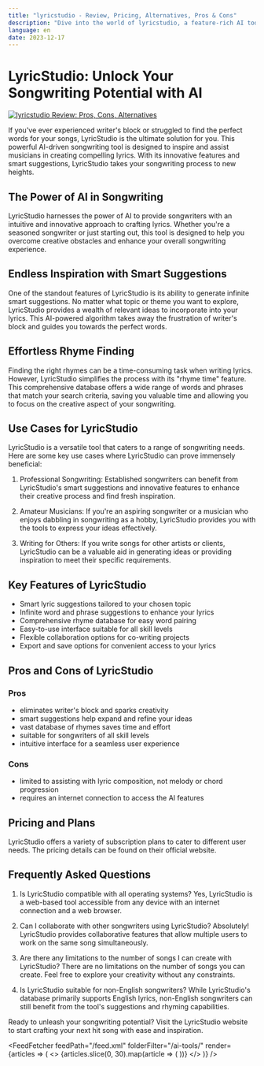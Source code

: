 ```yaml
---
title: "lyricstudio - Review, Pricing, Alternatives, Pros & Cons"
description: "Dive into the world of lyricstudio, a feature-rich AI tool. Learn about its features, pricing, and how it's making an impact. Don't miss out!"
language: en
date: 2023-12-17
---
```

        
# LyricStudio: Unlock Your Songwriting Potential with AI


<BlogHeader />


[![lyricstudio Review: Pros, Cons, Alternatives](/ai-tools/lyricstudio.png)](https://lyricstudio.net/)



If you've ever experienced writer's block or struggled to find the perfect words for your songs, LyricStudio is the ultimate solution for you. This powerful AI-driven songwriting tool is designed to inspire and assist musicians in creating compelling lyrics. With its innovative features and smart suggestions, LyricStudio takes your songwriting process to new heights.

## The Power of AI in Songwriting

LyricStudio harnesses the power of AI to provide songwriters with an intuitive and innovative approach to crafting lyrics. Whether you're a seasoned songwriter or just starting out, this tool is designed to help you overcome creative obstacles and enhance your overall songwriting experience.

## Endless Inspiration with Smart Suggestions

One of the standout features of LyricStudio is its ability to generate infinite smart suggestions. No matter what topic or theme you want to explore, LyricStudio provides a wealth of relevant ideas to incorporate into your lyrics. This AI-powered algorithm takes away the frustration of writer's block and guides you towards the perfect words.

## Effortless Rhyme Finding

Finding the right rhymes can be a time-consuming task when writing lyrics. However, LyricStudio simplifies the process with its "rhyme time" feature. This comprehensive database offers a wide range of words and phrases that match your search criteria, saving you valuable time and allowing you to focus on the creative aspect of your songwriting.

## Use Cases for LyricStudio

LyricStudio is a versatile tool that caters to a range of songwriting needs. Here are some key use cases where LyricStudio can prove immensely beneficial:

1. Professional Songwriting: Established songwriters can benefit from LyricStudio's smart suggestions and innovative features to enhance their creative process and find fresh inspiration.

2. Amateur Musicians: If you're an aspiring songwriter or a musician who enjoys dabbling in songwriting as a hobby, LyricStudio provides you with the tools to express your ideas effectively.

3. Writing for Others: If you write songs for other artists or clients, LyricStudio can be a valuable aid in generating ideas or providing inspiration to meet their specific requirements.

## Key Features of LyricStudio

- Smart lyric suggestions tailored to your chosen topic
- Infinite word and phrase suggestions to enhance your lyrics
- Comprehensive rhyme database for easy word pairing
- Easy-to-use interface suitable for all skill levels
- Flexible collaboration options for co-writing projects
- Export and save options for convenient access to your lyrics

## Pros and Cons of LyricStudio

### Pros

- eliminates writer's block and sparks creativity
- smart suggestions help expand and refine your ideas
- vast database of rhymes saves time and effort
- suitable for songwriters of all skill levels
- intuitive interface for a seamless user experience

### Cons

- limited to assisting with lyric composition, not melody or chord progression
- requires an internet connection to access the AI features

## Pricing and Plans

LyricStudio offers a variety of subscription plans to cater to different user needs. The pricing details can be found on their official website.

## Frequently Asked Questions

1. Is LyricStudio compatible with all operating systems?
Yes, LyricStudio is a web-based tool accessible from any device with an internet connection and a web browser.

2. Can I collaborate with other songwriters using LyricStudio?
Absolutely! LyricStudio provides collaborative features that allow multiple users to work on the same song simultaneously.

3. Are there any limitations to the number of songs I can create with LyricStudio?
There are no limitations on the number of songs you can create. Feel free to explore your creativity without any constraints.

4. Is LyricStudio suitable for non-English songwriters?
While LyricStudio's database primarily supports English lyrics, non-English songwriters can still benefit from the tool's suggestions and rhyming capabilities.

Ready to unleash your songwriting potential? Visit the LyricStudio website to start crafting your next hit song with ease and inspiration.


<AdComponent />


<FeedFetcher feedPath="/feed.xml" folderFilter="/ai-tools/" render={articles => (
    <>
        <Cards>
            {articles.slice(0, 30).map(article => (
                <Card key={article.link} title={article.title} href={article.link} />
            ))}
        </Cards>
    </>
)} />

